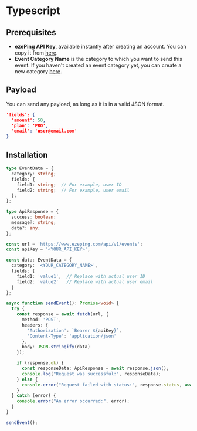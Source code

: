 # Typescript

## Prerequisites

- **ezePing API Key**, available instantly after creating an account. You can copy it from [here](https://www.ezeping.com/dashboard/api-key).
- **Event Category Name** is the category to which you want to send this event. If you haven't created an event category yet, you can create a new category [here](https://www.ezeping.com/dashboard). 

## Payload

You can send any payload, as long as it is in a valid JSON format.

```json filename="json" copy
'fields': {
  'amount': 50,
  'plan': 'PRO',
  'email': 'user@email.com'
}
```

## Installation

```ts filename="Typescript" copy
type EventData = {
  category: string;
  fields: {
    field1: string;  // For example, user ID
    field2: string;  // For example, user email
  };
};

type ApiResponse = {
  success: boolean;
  message?: string;
  data?: any;
};

const url = 'https://www.ezeping.com/api/v1/events';
const apiKey = '<YOUR_API_KEY>';

const data: EventData = {
  category: '<YOUR_CATEGORY_NAME>',
  fields: {
    field1: 'value1',  // Replace with actual user ID
    field2: 'value2'   // Replace with actual user email
  }
};

async function sendEvent(): Promise<void> {
  try {
    const response = await fetch(url, {
      method: 'POST',
      headers: {
        'Authorization': `Bearer ${apiKey}`,
        'Content-Type': 'application/json'
      },
      body: JSON.stringify(data)
    });

    if (response.ok) {
      const responseData: ApiResponse = await response.json();
      console.log("Request was successful:", responseData);
    } else {
      console.error("Request failed with status:", response.status, await response.text());
    }
  } catch (error) {
    console.error("An error occurred:", error);
  }
}

sendEvent();

```